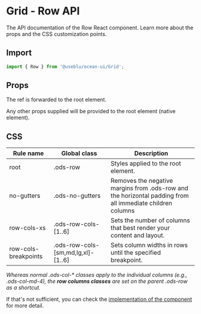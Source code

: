 
<Meta title="Components/Grid/Row" component={Row} />

# Grid - Row API

The API documentation of the Row React component. Learn more about the props and the CSS customization points.

## Import

```javascript
import { Row } from '@useblu/ocean-ui/Grid';
```

## Props

<Props component={Row} parameters />

The ref is forwarded to the root element.

Any other props supplied will be provided to the root element (native element).

## CSS

| Rule name            | Global class                       | Description                                                                                               |
| -------------------- | ---------------------------------- | --------------------------------------------------------------------------------------------------------- |
| root                 | .ods-row                           | Styles applied to the root element.                                                                       |
| no-gutters           | .ods-no-gutters                    | Removes the negative margins from .ods-row and the horizontal padding from all immediate children columns |
| row-cols-xs          | .ods-row-cols-[1..6]               | Sets the number of columns that best render your content and layout.                                      |
| row-cols-breakpoints | .ods-row-cols-[sm,md,lg,xl]-[1..6] | Sets column widths in rows until the specified breakpoint.                                                |

_Whereas normal .ods-col-\* classes apply to the individual columns (e.g., .ods-col-md-4), the **row columns classes** are set on the parent .ods-row as a shortcut._

If that's not sufficient, you can check the [implementation of the component](https://github.com/Pagnet/ocean-ds-web/blob/master/src/Grid/Row.tsx) for more detail.
